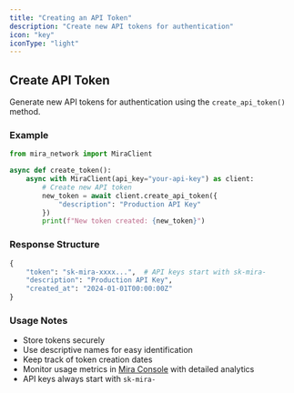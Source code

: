 ```yaml
---
title: "Creating an API Token"
description: "Create new API tokens for authentication"
icon: "key"
iconType: "light"
---
```


## Create API Token

Generate new API tokens for authentication using the `create_api_token()` method.

### Example

```python
from mira_network import MiraClient

async def create_token():
    async with MiraClient(api_key="your-api-key") as client:
        # Create new API token
        new_token = await client.create_api_token({
            "description": "Production API Key"
        })
        print(f"New token created: {new_token}")

```

### Response Structure

```python
{
    "token": "sk-mira-xxxx...",  # API keys start with sk-mira-
    "description": "Production API Key",
    "created_at": "2024-01-01T00:00:00Z"
}
```

### Usage Notes

- Store tokens securely
- Use descriptive names for easy identification
- Keep track of token creation dates
- Monitor usage metrics in [Mira Console](https://console.mira.network/api-keys) with detailed analytics
- API keys always start with `sk-mira-`
```